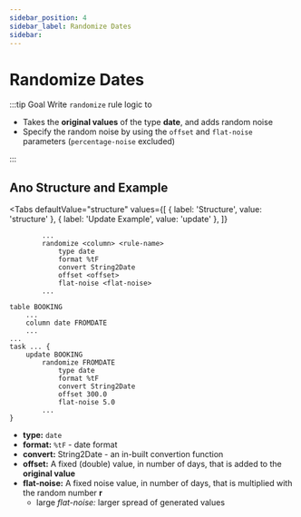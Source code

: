 ```yaml
---
sidebar_position: 4
sidebar_label: Randomize Dates
sidebar:
---
```



# Randomize Dates

:::tip Goal
Write `randomize` rule logic to

- Takes the **original values** of the type **date**, and adds random noise
- Specify the random noise by using the `offset` and `flat-noise` parameters (`percentage-noise` excluded)

:::

## Ano Structure and Example

<Tabs
  defaultValue="structure"
  values={[
    { label: 'Structure', value: 'structure' },
    { label: 'Update Example', value: 'update' },
  ]}
>

<TabItem value="structure">

```ano
        ...
        randomize <column> <rule-name>
            type date
            format %tF
            convert String2Date
            offset <offset>
            flat-noise <flat-noise>
        ...
```

</TabItem>

<TabItem value="update">

```ano
table BOOKING
    ...
    column date FROMDATE
    ...
...
task ... {
    update BOOKING
        randomize FROMDATE
            type date
            format %tF
            convert String2Date
            offset 300.0
            flat-noise 5.0
        ...
}
```

</TabItem>

</Tabs>

- **type:** `date`
- **format:** `%tF` - date format
- **convert:** String2Date - an in-built convertion function
- **offset:** A fixed (double) value, in number of days, that is added to the **original value**
- **flat-noise:** A fixed noise value, in number of days, that is multiplied with the random number **r**
  - large _flat-noise:_ larger spread of generated values

<Noiseformula type="date" />
